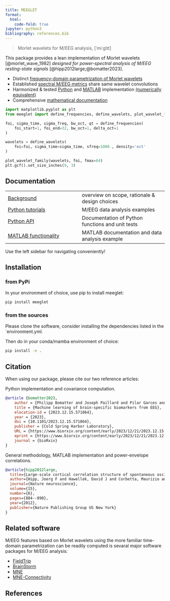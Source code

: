 ```yaml
---
title: MEEGLET
format:
  html:
    code-fold: true
jupyter: python3
bibliography: references.bib
---
```


> Morlet wavelets for M/EEG analysis, [ˈmiːglɪt]

This package provides a lean implementation of Morlet wavelets [@morlet_wave_1982] *designed for power-spectral analysis of M/EEG resting-state signals* [@hipp2012large;@bomatter2023].

- Distinct [frequency-domain parametrization of Morlet wavelets](background/0_tour.html#power-spectral-density-in-units-of-µv²oct)
- Established [spectral M/EEG metrics](background/0_tour.html#overview-on-implemented-meeg-spectral-metrics) share same wavelet convolutions
- Harmonized & tested [Python](api/wavelets.html) and [MATLAB](matlab/matlab_functions.html) implementation [(numerically equivalent)](./api/wavelets.html#more-unit-tests-and-validation)
- Comprehensive [mathematical documentation](background/1_background_wavelets.html)


```python
import matplotlib.pyplot as plt
from meeglet import define_frequencies, define_wavelets, plot_wavelet_family

foi, sigma_time, sigma_freq, bw_oct, qt = define_frequencies(
    foi_start=1, foi_end=32, bw_oct=1, delta_oct=1
)

wavelets = define_wavelets(
    foi=foi, sigma_time=sigma_time, sfreq=1000., density='oct'
)

plot_wavelet_family(wavelets, foi, fmax=64)
plt.gcf().set_size_inches(9, 3)
```

## Documentation
|                                           |                                                  |
|:------------------------------------------|:-------------------------------------------------|
| [Background](background/index.html)       | overview on scope, rationale & design choices    |
| [Python tutorials](tutorials/index.html)  | M/EEG data analysis examples                     |
| [Python API](api/index.html)              | Documentation of Python functions and unit tests |
| [MATLAB functionality](matlab/index.html) | MATLAB documentation and data analysis example   |

Use the left sidebar for navigating conveniently!

## Installation

### from PyPi

In your environment of choice, use pip to install meeglet:

```bash
pip install meeglet
```

### from the sources

Please clone the software, consider installing the dependencies listed in the \`environment.yml.

Then do in your conda/mamba environment of choice:

``` bash
pip install -e .
```

## Citation

When using our package, please cite our two reference articles:

Python implementation and covariance computation.

``` bibtex
@article {bomatter2023,
    author = {Philipp Bomatter and Joseph Paillard and Pilar Garces and Joerg F Hipp and Denis A Engemann},
    title = {Machine learning of brain-specific biomarkers from EEG},
    elocation-id = {2023.12.15.571864},
    year = {2023},
    doi = {10.1101/2023.12.15.571864},
    publisher = {Cold Spring Harbor Laboratory},
    URL = {https://www.biorxiv.org/content/early/2023/12/21/2023.12.15.571864},
    eprint = {https://www.biorxiv.org/content/early/2023/12/21/2023.12.15.571864.full.pdf},
    journal = {bioRxiv}
}
```

General methodology, MATLAB implementation and power-envelope correlations.

``` bibtex
@article{hipp2012large,
  title={Large-scale cortical correlation structure of spontaneous oscillatory activity},
  author={Hipp, Joerg F and Hawellek, David J and Corbetta, Maurizio and Siegel, Markus and Engel, Andreas K},
  journal={Nature neuroscience},
  volume={15},
  number={6},
  pages={884--890},
  year={2012},
  publisher={Nature Publishing Group US New York}
}
```

## Related software

M/EEG features based on Morlet wavelets using the more familiar time-domain parametrization can be readily computed is sevaral major software packages for M/EEG analysis:

- [FieldTrip](https://www.fieldtriptoolbox.org/)
- [BrainStorm](https://neuroimage.usc.edu/brainstorm/)
- [MNE](https://mne.tools/stable/index.html)
- [MNE-Connectivity](https://mne.tools/mne-connectivity/stable/index.html)

## References
